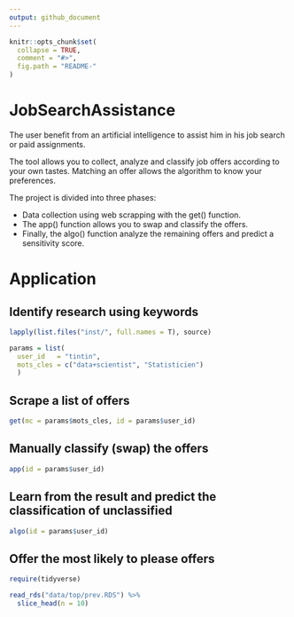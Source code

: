 ```yaml
---
output: github_document
---
```


```r
knitr::opts_chunk$set(
  collapse = TRUE,
  comment = "#>",
  fig.path = "README-"
)
```

# JobSearchAssistance

The user benefit from an artificial intelligence to assist him in his job search or paid assignments.

The tool allows you to collect, analyze and classify job offers according to your own tastes. 
Matching an offer allows the algorithm to know your preferences.

The project is divided into three phases:

  + Data collection using web scrapping with the get() function.
  + The app() function allows you to swap and classify the offers. 
  + Finally, the algo() function analyze the remaining offers and predict a sensitivity score.

# Application 

## Identify research using keywords

```r
lapply(list.files("inst/", full.names = T), source)
```

```r
params = list(
  user_id   = "tintin",
  mots_cles = c("data+scientist", "Statisticien")
  )
```

## Scrape a list of offers

```r
get(mc = params$mots_cles, id = params$user_id)
```

## Manually classify (swap) the offers

```r
app(id = params$user_id)
```

## Learn from the result and predict the classification of unclassified

```r
algo(id = params$user_id)
```

## Offer the most likely to please offers

```r
require(tidyverse)
```

```r
read_rds("data/top/prev.RDS") %>% 
  slice_head(n = 10)
```


